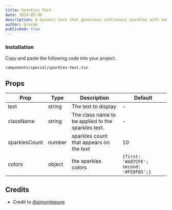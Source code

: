 ```yaml
---
title: Sparkles Text
date: 2024-05-30
description: A dynamic text that generates continuous sparkles with smooth transitions, perfect for highlighting text with animated stars.
author: Draxx0
published: true
---
```


<ComponentPreview name="sparkles-text-demo" />

<Steps>

### Installation

Copy and paste the following code into your project.

```text
components/special/sparkles-text.tsx
```

<ComponentSource name="sparkles-text" />

</Steps>

## Props

| Prop          | Type   | Description                                        | Default                                  |
| ------------- | ------ | -------------------------------------------------- | ---------------------------------------- |
| text          | string | The text to display                                | -                                        |
| className     | string | The class name to be applied to the sparkles text. | -                                        |
| sparklesCount | number | sparkles count that appears on the text            | 10                                       |
| colors        | object | the sparkles colors                                | `{first: '#A07CFE'; second: '#FE8FB5';}` |

## Credits

- Credit to [@simonlejeune](https://www.simlej.dev/)
